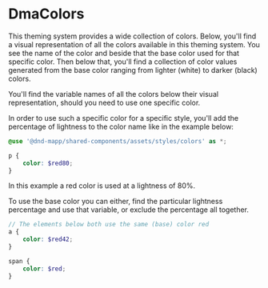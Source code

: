 
# DmaColors

<Meta of={DmaColorsStories} />

This theming system provides a wide collection of colors. Below, you'll find a visual representation of all the colors
available in this theming system. You see the name of the color and beside that the base color used for that specific
color. Then below that, you'll find a collection of color values generated from the base color ranging from lighter
(white) to darker (black) colors.

You'll find the variable names of all the colors below their visual representation, should you need to use one specific
color.

In order to use such a specific color for a specific style, you'll add the percentage of lightness to the color name
like in the example below:

```scss
@use '@dnd-mapp/shared-components/assets/styles/colors' as *;

p {
    color: $red80;
}
```

In this example a red color is used at a lightness of 80%.

To use the base color you can either, find the particular lightness percentage and use that variable, or exclude the
percentage all together.

```scss
// The elements below both use the same (base) color red
a {
    color: $red42;
}

span {
    color: $red;
}
```

<Canvas of={DmaColorsStories.Common} />
